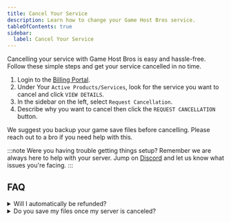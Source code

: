 ```yaml
---
title: Cancel Your Service
description: Learn how to change your Game Host Bros service.
tableOfContents: true
sidebar:
  label: Cancel Your Service
---
```


Cancelling your service with Game Host Bros is easy and hassle-free. Follow these simple steps and get your service cancelled in no time.
<Steps>
1. Login to the [Billing Portal](https://portal.gamehostbros.com/).
2. Under Your `Active Products/Services`, look for the service you want to cancel and click `VIEW DETAILS`.
3. In the sidebar on the left, select `Request Cancellation`.
4. Describe why you want to cancel then click the `REQUEST CANCELLATION` button.
</Steps>

We suggest you backup your game save files before cancelling. Please reach out to a bro if you need help with this.

:::note
Were you having trouble getting things setup? Remember we are always here to help with your server. Jump on [Discord](https://discord.gg/FN4XgbAwzr) and let us know what issues you're facing.
:::

## FAQ

<details>
<summary>Will I automatically be refunded?</summary>

No. If you would like to avail our [refund policy](https://www.gamehostbros.com/refund-policy/), you must submit your cancellation above and then open a support ticket from our [Billing Portal](https://portal.gamehostbros.com/) requesting a refund.

</details>
<details>
<summary>Do you save my files once my server is canceled?</summary>

No. Once your server is canceled with us all of your files are deleted once the cancellation is processed. If you want to save your files you must [back up and download them](/getting-started/backups/) prior to placing your cancellation request.
</details>

